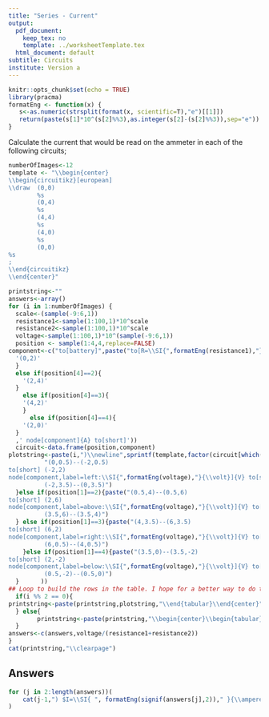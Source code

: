 ```yaml
---
title: "Series - Current"
output:
  pdf_document: 
    keep_tex: no
    template: ../worksheetTemplate.tex
  html_document: default
subtitle: Circuits
institute: Version a
---
```


```r
knitr::opts_chunk$set(echo = TRUE)
library(pracma)
formatEng <- function(x) {
   s<-as.numeric(strsplit(format(x, scientific=T),"e")[[1]])
   return(paste(s[1]*10^(s[2]%%3),as.integer(s[2]-(s[2]%%3)),sep="e"))
}
```

Calculate the current that would be read on the ammeter in each of the following circuits;

```r
numberOfImages<-12
template <- "\\begin{center}
\\begin{circuitikz}[european]
\\draw  (0,0)
        %s
        (0,4)
        %s
        (4,4)
        %s 
        (4,0)
        %s 
        (0,0)
%s
;
\\end{circuitikz}
\\end{center}"

printstring<-""
answers<-array()
for (i in 1:numberOfImages) {
  scale<-(sample(-9:6,1))
  resistance1<-sample(1:100,1)*10^scale
  resistance2<-sample(1:100,1)*10^scale
  voltage<-sample(1:100,1)*10^(sample(-9:6,1))
  position <- sample(1:4,4,replace=FALSE)
component<-c("to[battery]",paste("to[R=\\SI{",formatEng(resistance1),"}{\\ohm}]"),paste("to[R=\\SI{",formatEng(resistance2),"}{\\ohm}]"),paste("to[short] ",if(position[4]==1){
  '(0,2)'
  }
  else if(position[4]==2){
    '(2,4)'
  }
    else if(position[4]==3){
    '(4,2)'
    }
      else if(position[4]==4){
    '(2,0)'
  }
  ,' node[component]{A} to[short]'))
  circuit<-data.frame(position,component)
plotstring<-paste(i,")\\newline",sprintf(template,factor(circuit[which(position=='1'),]$component),factor(circuit[which(position=='2'),]$component),factor(circuit[which(position=='3'),]$component),factor(circuit[which(position=='4'),]$component),if(position[1]==1){paste(
          "(0,0.5)--(-2,0.5) 
to[short] (-2,2)
node[component,label=left:\\SI{",formatEng(voltage),"}{\\volt}]{V} to[short] 
          (-2,3.5)--(0,3.5)")
  }else if(position[1]==2){paste("(0.5,4)--(0.5,6) 
to[short] (2,6)
node[component,label=above:\\SI{",formatEng(voltage),"}{\\volt}]{V} to[short] 
          (3.5,6)--(3.5,4)")
  } else if(position[1]==3){paste("(4,3.5)--(6,3.5)
to[short] (6,2)
node[component,label=right:\\SI{",formatEng(voltage),"}{\\volt}]{V} to[short] 
          (6,0.5)--(4,0.5)")
    }else if(position[1]==4){paste("(3.5,0)--(3.5,-2) 
to[short] (2,-2)
node[component,label=below:\\SI{",formatEng(voltage),"}{\\volt}]{V} to[short] 
          (0.5,-2)--(0.5,0)")
  }      ))
## Loop to build the rows in the table. I hope for a better way to do this.
  if(i %% 2 == 0){
printstring<-paste(printstring,plotstring,"\\end{tabular}\\end{center}")
  } else{
        printstring<-paste(printstring,"\\begin{center}\\begin{tabular}{p{8cm} p{8cm}}",plotstring," & ")
  }
answers<-c(answers,voltage/(resistance1+resistance2))
}
cat(printstring,"\\clearpage")
```

## Answers

```r

for (j in 2:length(answers))(
    cat(j-1,") $I=\\SI{ ", formatEng(signif(answers[j],2))," }{\\ampere}$ \n",sep="")
)
```